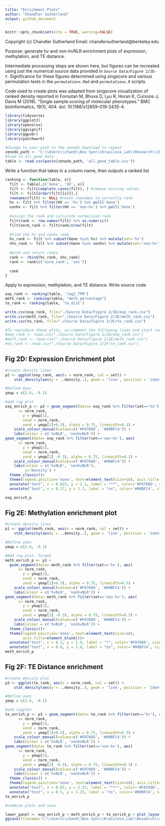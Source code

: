 ```yaml
---
title: "Enrichment Plots"
author: "Chandler Sutherland"
output: github_document
---
```


```r
knitr::opts_chunk$set(echo = TRUE, warning=FALSE)
```

Copyright (c) Chandler Sutherland
Email: chandlersutherland@berkeley.edu

Purpose: generate hv and non-hvNLR enrichment plots of expression, methylation, and TE distance.

Intermediate processing steps are shown here, but figures can be recreated using just the numerical source data provided in `Source Data/Figure 2/2D-F`. Significance for these figures determined using singscore and various permutation tests in the `permutations.Rmd` and `permutations.R` scripts. 

Code used to create plots was adapted from singscore visualization of ranked density reported in Foroutan M, Bhuva D, Lyu R, Horan K, Cursons J, Davis M (2018). “Single sample scoring of molecular phenotypes.” BMC bioinformatics, 19(1), 404. doi: 10.1186/s12859-018-2435-4.  

```r
library(tidyverse)
library(ggplot2)
library(openxlsx)
library(ggsignif)
library(ggpubr)
library(patchwork)
```

```r
#Change to your path to the zenodo download to repeat 
zenodo_path <- "C:\\Users\\chand\\Box Sync\\Krasileva_Lab\\Research\\chandler\\Krasileva Lab\\E14\\Zenodo V2\\"
#load in all gene data 
table <- read.csv(paste(zenodo_path, 'all_gene_table.csv'))
```

Write a function that takes in a column name, then outputs a ranked list 
```r
ranking <- function(table, x){
  filt <- table[,c('Gene', 'HV', x)] 
  filt <- filt[complete.cases(filt), ] #remove missing values 
  filt <- filt[order(filt[[x]]),]
  rownames(filt) <- NULL #reset rownames to correctly rank
  hv <- filt %>% filter(HV == 'hv') %>% pull('Gene')
  nonhv <- filt %>% filter(HV == 'non-hv') %>% pull('Gene')
  
  #assign the rank and calculate normalized rank 
  filt$rank <- row.names(filt) %>% as.numeric()
  filt$norm_rank <- filt$rank/nrow(filt)
  
  #find the hv and nonhv rank 
  hv_rank <- filt %>% subset(Gene %in% hv) %>% mutate(set='hv')
  nhv_rank <- filt %>% subset(Gene %in% nonhv) %>% mutate(set='non-hv')
  
  #bind and return ranks
  rank <- rbind(hv_rank, nhv_rank)
  rank <- rank[c('norm_rank', 'set')]
  
  rank
}
```

Apply to expression, methylation, and TE distance. Write source code  
```r
exp_rank <- ranking(table, 'log2_TPM')
meth_rank <- ranking(table, "meth_percentage")
te_rank <- ranking(table, 'te_dist')

write.csv(exp_rank, file="./Source Data/Figure 2/2D/exp_rank.csv")
write.csv(meth_rank, file="./Source Data/Figure 2/2E/meth_rank.csv")
write.csv(te_rank, file="./Source Data/Figure 2/2F/te_rank.csv")

#To reproduce these plots, un-comment the following lines and start code from there  
#exp_rank <- read.csv("./Source Data/Figure 2/2D/exp_rank.csv")
#meth_rank <- read.csv("./Source Data/Figure 2/2E/meth_rank.csv")
#te_rank <- read.csv("./Source Data/Figure 2/2F/te_rank.csv")
```


## Fig 2D: Expression Enrichment plot
```r
#create density lines 
p2 <- ggplot(exp_rank, aes(x = norm_rank, col = set)) +
  	stat_density(aes(y = ..density..), geom = 'line', position = 'identity', linewidth=0.3)

#Define Axes
ymap = c(2.6, -0.1)

#add rug plot 
exp_enrich_p <- p2 + geom_segment(data= exp_rank %>% filter(set=='hv'), aes(
      x= norm_rank,
  		y = ymap[1],
  		xend = norm_rank,
  		yend = ymap[1]+0.3), alpha = 0.75, linewidth=0.3) +
  	scale_colour_manual(values=c('#F8766D', '#00BFC4')) +
  	labs(colour = c('hvNLR', 'nonhvNLR')) +
geom_segment(data= exp_rank %>% filter(set=='non-hv'), aes(
      x= norm_rank,
  		y = ymap[2],
  		xend = norm_rank,
  		yend = ymap[2] -0.3), alpha = 0.75, linewidth=0.3) +
  	scale_colour_manual(values=c('#F8766D', '#00BFC4')) +
  	labs(colour = c('hvNLR', 'nonhvNLR'), 
  	     y='Density') +
  theme_classic()+
  theme(legend.position='none', text=element_text(size=10), axis.title.x=element_blank()) +
  annotate("text", x = 0.825, y = 2.1, label = "**", color='#F8766D', size=3) + #Greatest sample p value for singscore enrichment is 0.002
  annotate("text", x = 0.27, y = 1.7, label = "ns", color='#00BFC4', size=3)

exp_enrich_p
```

## Fig 2E: Methylation enrichment plot
```r
#create density lines 
p1 <- ggplot(meth_rank, aes(x = norm_rank, col = set)) +
  	stat_density(aes(y = ..density..), geom = 'line', position = 'identity', linewidth=0.3)

#Define axes 
ymap = c(2.6, -0.1)

#Add rug plot, format 
meth_enrich_p <- p1 + 
  geom_segment(data= meth_rank %>% filter(set=='hv'), aes(
      x= norm_rank,
  		y = ymap[1],
  		xend = norm_rank,
  		yend = ymap[1]+0.3), alpha = 0.75, linewidth=0.3) +
  	scale_colour_manual(values=c('#F8766D', '#00BFC4')) +
  	labs(colour = c('hvNLR', 'nonhvNLR')) +
geom_segment(data= meth_rank %>% filter(set=='non-hv'), aes(
      x= norm_rank,
  		y = ymap[2],
  		xend = norm_rank,
  		yend = ymap[2] -0.3), alpha = 0.75, linewidth=0.3) +
  	scale_colour_manual(values=c('#F8766D', '#00BFC4')) +
  	labs(colour = c('hvNLR', 'nonhvNLR')) +
  theme_classic()+
  theme(legend.position='none', text=element_text(size=10), 
        axis.title=element_blank())+
  annotate("text", x = 0.3, y = 1.9, label = "*", color='#F8766D', size=3)+ # (see permutations.Rmd for calculation)
  annotate("text", x = 0.6, y = 1.6, label = "ns", color='#00BFC4', size=3)
meth_enrich_p
```

## Fig 2F: TE Distance enrichment 
```r
#create density plot 
p3 <- ggplot(te_rank, aes(x = norm_rank, col = set)) +
  	stat_density(aes(y = ..density..), geom = 'line', position = 'identity', linewidth=0.3)

#define axes 
ymap = c(2.6, -0.1)

#add rugplot 
te_enrich_p <- p3 + geom_segment(data= te_rank %>% filter(set=='hv'), aes(
      x= norm_rank,
  		y = ymap[1],
  		xend = norm_rank,
  		yend = ymap[1]+0.3), alpha = 0.75, linewidth=0.3) +
  	scale_colour_manual(values=c('#F8766D', '#00BFC4')) +
  	labs(colour = c('hvNLR', 'nonhvNLR')) +
geom_segment(data= te_rank %>% filter(set=='non-hv'), aes(
      x= norm_rank,
  		y = ymap[2],
  		xend = norm_rank,
  		yend = ymap[2] -0.3), alpha = 0.75, linewidth=0.3) +
  	scale_colour_manual(values=c('#F8766D', '#00BFC4')) +
  	labs(colour = c('hvNLR', 'nonhvNLR')) +
  theme_classic() +
  theme(legend.position='none', text=element_text(size=10), axis.title=element_blank())+
  annotate("text", x = 0.07, y = 2.37, label = "***", color='#F8766D', size=3)+ #p value is 0 for hv, see permutations.Rmd
  annotate("text", x = 0.5, y = 1.25, label = "ns", color='#00BFC4', size=3)
te_enrich_p
```

```r
#combine plots and save 

lower_panel <- exp_enrich_p + meth_enrich_p + te_enrich_p + plot_layout(ncol=3)
ggsave(filename='C:\\Users\\chand\\Box Sync\\Krasileva_Lab\\Research\\chandler\\Krasileva Lab\\Outputs\\NLR Features Paper\\EMBO Submission\\Figure Panels\\fig_2d_f.svg', plot=lower_panel, dpi=1000, width=182, height=50, unit='mm')
```
